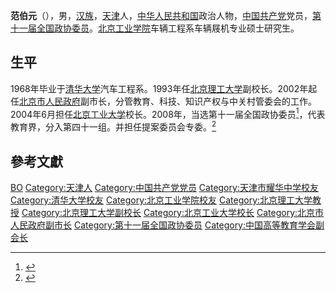 '''范伯元'''（{{bd|1945年||}}），男，[[汉族|汉族]]，[[天津|天津]]人，[[中华人民共和国|中华人民共和国]]政治人物，[[中国共产党|中国共产党]]党员，[[第十一届全国政协委员|第十一届全国政协委员]]。[[北京工业学院|北京工业学院]]车辆工程系车辆屐机专业硕士研究生。

== 生平 ==
1968年毕业于[[清华大学|清华大学]]汽车工程系。1993年任[[北京理工大学|北京理工大学]]副校长。2002年起任[[北京市人民政府|北京市人民政府]]副市长，分管教育、科技、知识产权与中关村管委会的工作。2004年6月担任[[北京工业大学|北京工业大学]]校长。2008年，当选第十一届全国政协委员<ref>{{cite news|title=第十一届全国政协委员名单|url=http://www.indaa.com.cn/zt/2009qglh/zxzs/200903/t20090303_127573.html|accessdate=2013-04-09|newspaper=新华社北京1月25日电 中国人民政治协商会议第十一届全国委员会委员名单(共2237人，2008年1月25日政协第十届全国委员会常务委员会第二十次会议通过)|date=2008年1月25日|deadurl=yes|archiveurl=https://web.archive.org/web/20130928014403/http://www.indaa.com.cn/zt/2009qglh/zxzs/200903/t20090303_127573.html|archivedate=2013年9月28日}}</ref>，代表教育界，分入第四十一组。并担任提案委员会专委。<ref>{{cite news|title=全国政协信息-范伯元|url=http://www.cppcc.gov.cn/CMS/wylibary/showJcwyxtInfoWylibary.action?tabJcwyxt.guid=11W0014250&wytype=wjwy|accessdate=2013-04-11|newspaper=全国政协委员会}}</ref>

== 參考文獻 ==
{{reflist}}

{{中国政治人物小作品}}
{{Navboxes 
| title  = 范伯元在[[中国高等教育学会|中国高等教育学会]]的职务
| list1  =
{{中国高等教育学会第五届理事会}}
}}

{{Authority control}}
{{DEFAULTSORT:FAN范}}
[[Category:范姓|BO]]
[[Category:天津人|Category:天津人]]
[[Category:中国共产党党员|Category:中国共产党党员]]
[[Category:天津市耀华中学校友|Category:天津市耀华中学校友]]
[[Category:清华大学校友|Category:清华大学校友]]
[[Category:北京工业学院校友|Category:北京工业学院校友]]
[[Category:北京理工大学教授|Category:北京理工大学教授]]
[[Category:北京理工大学副校长|Category:北京理工大学副校长]]
[[Category:北京工业大学校长|Category:北京工业大学校长]]
[[Category:北京市人民政府副市长|Category:北京市人民政府副市长]]
[[Category:第十一届全国政协委员|Category:第十一届全国政协委员]]
[[Category:中国高等教育学会副会长|Category:中国高等教育学会副会长]]